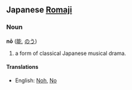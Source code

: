 ==Japanese [[Romaji]]==
===Noun===
'''nō''' ([[能]], [[のう]])

# a form of classical Japanese musical drama.

====Translations====
*English: [[Noh]], [[no#Japanese Romaji|No]]